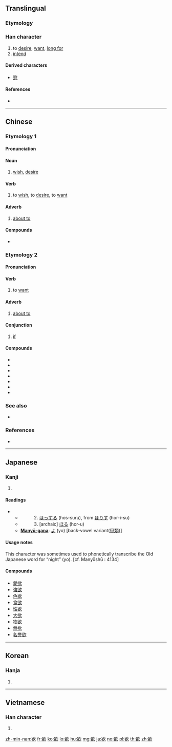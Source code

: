 {{also|慾}}
==Translingual==

===Etymology===
{{Han etyl}}{{Han compound|谷|欠|t2=blow|ls=psc|c1=p|c2=s}}

===Han character===
{{Han char|rn=76|rad=欠|as=07|sn=11|four=87682|canj=CRNO|ids=⿰谷欠}}

# to [[desire]], [[want]], [[long for]] <!-- Is this by simplification of 慾, or is this earlier? -->
# [[intend]]

====Derived characters====
* [[慾]]

====References====
* {{Han ref|kx=0567.360|dkj=16080|dj=0956.100|hdz=32140.070|uh=6B32|ud=27442|bh=B1FD|bd=45565}}

----

==Chinese==

===Etymology 1===
{{zh-forms}}

====Pronunciation====
{{zh-pron
|m=yù
|c=juk6
|h=pfs=yu̍k
|mn=io̍k
|w=
|mc=y
|oc=y
|ma=y
|cat=v,n,adv
}}

====Noun====
{{zh-noun}}
# [[wish]], [[desire]]

====Verb====
{{zh-verb}}
# to [[wish]], to [[desire]], to [[want]]
#: {{zh-x|工 欲 善 其 事，必 先 利 其 器。|If a workman '''wishes''' to do a good job, he must first sharpen his tools.|ref="Duke Ling of Wei," ''Analects of Confucius'' (《論語·衛靈公》)|CL}}
#: {{zh-x|如 閣下 欲 以 電郵 聯絡 政府 資訊 中心，請 透過 網頁：XYZ 傳送 問題。|Please send your [[enquiry|enquiries]] and suggestions to the Public Information Centre by email via the homepage: XYZ.}}

====Adverb====
{{zh-adv}}
# [[about to]]

====Compounds====
* {{zh-l|欲望|yùwàng}}

===Etymology 2===
{{zh-forms|alt=卜,要,勃-Min Dong,剝-Min Dong}}

====Pronunciation====
{{zh-pron
|mn=xm,zz,tp,yl,tn,kh,hc,tc:beh/mg:boh/zz:boeh/qz,lk,sx,km:berh
|mn_note=semantic (訓用字)
|md=buóh
|md_note=semantic (訓用字)
|cat=v,adv,conj
}}

====Verb====
{{zh-verb}}
# to [[want]]
#: {{zh-x|你 欲 佮 我 去 圖書館 無？|Do you '''want''' to go to the library with me?|MN}}

====Adverb====
{{zh-adv}}
# [[about to]]
#: {{zh-x|欲 落雨 矣，咱 著[着] 出去 收衫。|It's '''about to''' rain! Let's go out to bring in the laundry.|MN|tr=Beh lo̍h-hō͘--ah, lán tio̍h chhut-khì siu-saⁿ.}}

====Conjunction====
{{zh-con}}
# [[if]]
#: {{zh-x|欲 我，我 就{tō} 會 較早 睏。|'''If''' I were you, I would've slept earlier.|MN}}

====Compounds====
* {{zh-l|欲暗仔|tr=beh-àm-á, boeh-àm-á}}
* {{zh-l|欲呢|tr=beh-nî, boeh-nî}}
* {{zh-l|欲知|tr=beh-tsai, boeh-tsai}}
* {{zh-l|強欲|tr=kiōng-beh, kiōng-boeh}}
* {{zh-l|拄欲|tr=tú beh, tú boeh}}
* {{zh-l|咧欲|tr=teh-beh, teh-boeh, tih-beh, tih-boeh}}
* {{zh-l|嘛欲|tr=mā beh, mā boeh}}

===See also===
* {{zh-l|要|tr=yào}}

===References===
* {{thcwdq|欲}}

----

==Japanese==

===Kanji===
{{ja-kanji|grade=6|rs=欠07}}

# {{defn|lang=ja|sort=欠07}}

====Readings====
* {{ja-readings|goon=[[よく]] (yoku)|kanon=[[よく]] (yoku)|kun=　1. [[ほしい]] (hoshi-i)}}
** 　　　2. [[ほっする]] (hos-suru), from [[ほりす]] (hor-i-su)
** 　　　3. [archaic] [[ほる]] (hor-u)
** '''[[Manyō-gana]]''': [[よ]] (yo) [back-vowel variant([[甲類]])]

====Usage notes====
This character was sometimes used to phonetically transcribe the Old Japanese word for “night” (yo). [cf. Manyōshū : 4134]

====Compounds====
* [[愛欲]]
* [[強欲]]
* [[色欲]]
* [[食欲]]
* [[性欲]]
* [[大欲]]
* [[物欲]]
* [[無欲]]
* [[名誉欲]]

----

==Korean==

===Hanja===
{{ko-hanja|hangeul=[[욕]]|eumhun=바랄 욕 (para-r yok)|rv=yok|mr=yok|y=yok}}

# {{defn|lang=ko|sort=欠07}}

----

==Vietnamese==

===Han character===
{{vi-hantu|[[dục]], [[giục]]|rs=欠07}}

# {{defn|lang=vi|sort=欠07}}

[[zh-min-nan:欲]]
[[fr:欲]]
[[ko:欲]]
[[lo:欲]]
[[hu:欲]]
[[mg:欲]]
[[ja:欲]]
[[no:欲]]
[[pl:欲]]
[[th:欲]]
[[zh:欲]]